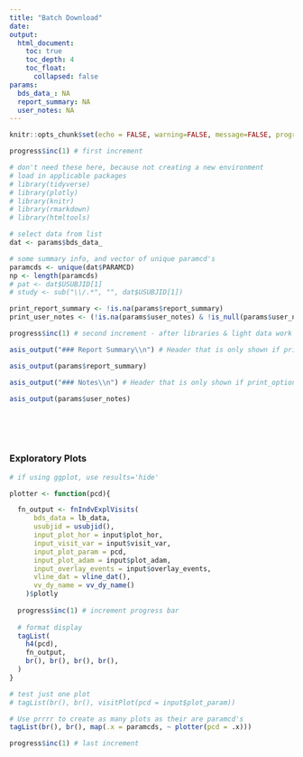 ```yaml
---
title: "Batch Download"
date:
output:
  html_document:
    toc: true
    toc_depth: 4
    toc_float:
      collapsed: false
params:
  bds_data_: NA
  report_summary: NA
  user_notes: NA
---
```


```r
knitr::opts_chunk$set(echo = FALSE, warning=FALSE, message=FALSE, progress = TRUE)

progress$inc(1) # first increment

# don't need these here, because not creating a new environment
# load in applicable packages
# library(tidyverse)
# library(plotly)
# library(knitr)
# library(rmarkdown)
# library(htmltools)

# select data from list
dat <- params$bds_data_

# some summary info, and vector of unique paramcd's
paramcds <- unique(dat$PARAMCD)
np <- length(paramcds)
# pat <- dat$USUBJID[1]
# study <- sub("\\/.*", "", dat$USUBJID[1])

print_report_summary <- !is.na(params$report_summary)
print_user_notes <- (!is.na(params$user_notes) & !is_null(params$user_notes) & params$user_notes != "")

progress$inc(1) # second increment - after libraries & light data work
```

```r
asis_output("### Report Summary\\n") # Header that is only shown if print_option == TRUE
```
```r
asis_output(params$report_summary) 
```


```r
asis_output("### Notes\\n") # Header that is only shown if print_option == TRUE
```
```r
asis_output(params$user_notes) 
```




<br>
<br>
<br>

### Exploratory Plots

```r
# if using ggplot, use results='hide'

plotter <- function(pcd){

  fn_output <- fnIndvExplVisits(
      bds_data = lb_data,
      usubjid = usubjid(),
      input_plot_hor = input$plot_hor,
      input_visit_var = input$visit_var,
      input_plot_param = pcd,
      input_plot_adam = input$plot_adam,
      input_overlay_events = input$overlay_events,
      vline_dat = vline_dat(),
      vv_dy_name = vv_dy_name()
    )$plotly
  
  progress$inc(1) # increment progress bar
  
  # format display
  tagList(
    h4(pcd),
    fn_output,
    br(), br(), br(), br(),
  )
}

# test just one plot
# tagList(br(), br(), visitPlot(pcd = input$plot_param))

# Use prrrr to create as many plots as their are paramcd's
tagList(br(), br(), map(.x = paramcds, ~ plotter(pcd = .x)))

progress$inc(1) # last increment

```


